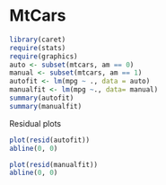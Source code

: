 MtCars
========================================================


```r
library(caret)
require(stats)
require(graphics)
auto <- subset(mtcars, am == 0)
manual <- subset(mtcars, am == 1)
autofit <- lm(mpg ~ ., data = auto)
manualfit <- lm(mpg ~., data= manual)
summary(autofit)
summary(manualfit)
```

Residual plots

```r
plot(resid(autofit))
abline(0, 0)

plot(resid(manualfit))
abline(0, 0)
```

